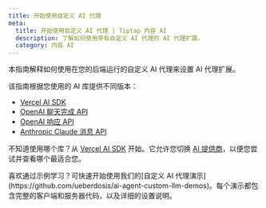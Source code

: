 ```yaml
---
title: 开始使用自定义 AI 代理
meta:
  title: 开始使用自定义 AI 代理 | Tiptap 内容 AI
  description: 了解如何使用带有自定义 AI 代理的 AI 代理扩展。
  category: 内容 AI
---
```



本指南解释如何使用在您的后端运行的自定义 AI 代理来设置 AI 代理扩展。

该指南根据您使用的 AI 库提供不同版本：

- [Vercel AI SDK](/content-ai/capabilities/agent/custom-llms/get-started/vercel-ai-sdk)
- [OpenAI 聊天完成 API](/content-ai/capabilities/agent/custom-llms/get-started/openai-chat-completions)
- [OpenAI 响应 API](/content-ai/capabilities/agent/custom-llms/get-started/openai-responses)
- [Anthropic Claude 消息 API](/content-ai/capabilities/agent/custom-llms/get-started/anthropic-messages)

不知道使用哪个库？从 [Vercel AI SDK](/content-ai/capabilities/agent/custom-llms/get-started/vercel-ai-sdk) 开始。它允许您切换 [AI 提供商](https://ai-sdk.dev/providers/ai-sdk-providers)，以便您尝试并查看哪个最适合您。

<Callout title="自定义 AI 代理演示" variant="info">
  喜欢通过示例学习？可快速开始使用我们的[自定义 AI 代理演示](https://github.com/ueberdosis/ai-agent-custom-llm-demos)。每个演示都包含完整的客户端和服务器代码，以及详细的设置说明。
</Callout>
